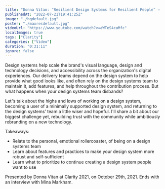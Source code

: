 ```yaml
---
title: "Donna Vitan: “Resilient Design Systems for Resilient People” — Clarity 2021"
publishedAt: "2022-07-21T19:41:25Z"
image: "./hqdefault.jpg"
poster: "./maxresdefault.jpg"
videoUrl: "https://www.youtube.com/watch?v=aWTeS4cuMfc"
localImages: true
tags: ["Clarity"]
categories: ["Video"]
duration: "0:31:11"
ignore: false
---
```


Design systems help scale the brand's visual language, design and technology decisions, and accessibility across the organization's digital experiences. Our delivery teams depend on the design system to help provide what good looks like, and often rely on the design systems team to maintain it, add features, and help throughout the contribution process. But what happens when your design systems team disbands?

Let”s talk about the highs and lows of working on a design system, becoming a user of a minimally supported design system, and returning to the design systems' team a little wiser and hopeful. I'll share a bit about our biggest challenge yet, rebuilding trust with the community while ambitiously rebranding on a new technology.

Takeaways:

- Relate to the personal, emotional rollercoaster, of being on a design systems team
- Learn about features and practices to make your design system more robust and self-sufficient
- Learn what to prioritize to continue creating a design system people want to use

Presented by Donna Vitan at Clarity 2021, on October 29th, 2021. Ends with an interview with Mina Markham.
